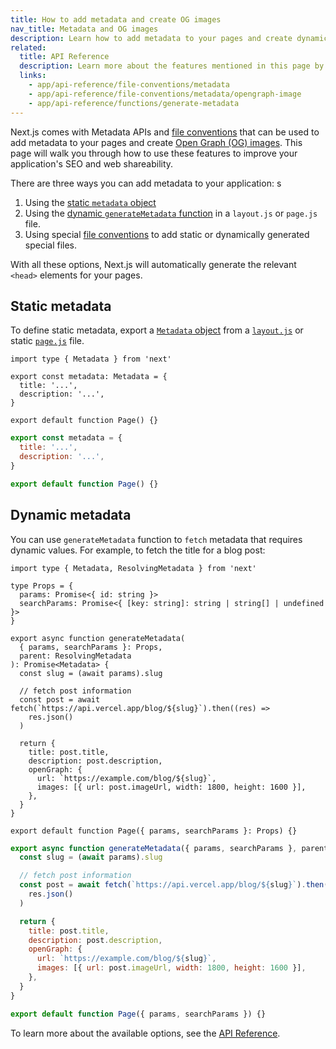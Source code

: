 ```yaml
---
title: How to add metadata and create OG images
nav_title: Metadata and OG images
description: Learn how to add metadata to your pages and create dynamic OG images.
related:
  title: API Reference
  description: Learn more about the features mentioned in this page by reading the API Reference.
  links:
    - app/api-reference/file-conventions/metadata
    - app/api-reference/file-conventions/metadata/opengraph-image
    - app/api-reference/functions/generate-metadata
---
```


Next.js comes with Metadata APIs and [file conventions](/docs/app/api-reference/file-conventions/metadata) that can be used to add metadata to your pages and create [Open Graph (OG) images](/docs/app/api-reference/file-conventions/metadata/opengraph-image). This page will walk you through how to use these features to improve your application's SEO and web shareability.

There are three ways you can add metadata to your application:
s

1. Using the [static `metadata` object](/docs/app/api-reference/functions/generate-metadata#metadata-object)
2. Using the [dynamic `generateMetadata` function](/docs/app/api-reference/functions/generate-metadata#generatemetadata-function) in a `layout.js` or `page.js` file.
3. Using special [file conventions](/docs/app/api-reference/file-conventions/metadata) to add static or dynamically generated special files.

With all these options, Next.js will automatically generate the relevant `<head>` elements for your pages.

## Static metadata

To define static metadata, export a [`Metadata` object](/docs/app/api-reference/functions/generate-metadata#metadata-object) from a [`layout.js`](/docs/app/api-reference/file-conventions/layout) or static [`page.js`](/docs/app/api-reference/file-conventions/page) file.

```tsx filename="app/blog/layout.tsx" switcher
import type { Metadata } from 'next'

export const metadata: Metadata = {
  title: '...',
  description: '...',
}

export default function Page() {}
```

```jsx filename="app/blog/layout.tsx" switcher
export const metadata = {
  title: '...',
  description: '...',
}

export default function Page() {}
```

## Dynamic metadata

You can use `generateMetadata` function to `fetch` metadata that requires dynamic values. For example, to fetch the title for a blog post:

```tsx filename="app/blog/[slug]/page.tsx" switcher
import type { Metadata, ResolvingMetadata } from 'next'

type Props = {
  params: Promise<{ id: string }>
  searchParams: Promise<{ [key: string]: string | string[] | undefined }>
}

export async function generateMetadata(
  { params, searchParams }: Props,
  parent: ResolvingMetadata
): Promise<Metadata> {
  const slug = (await params).slug

  // fetch post information
  const post = await fetch(`https://api.vercel.app/blog/${slug}`).then((res) =>
    res.json()
  )

  return {
    title: post.title,
    description: post.description,
    openGraph: {
      url: `https://example.com/blog/${slug}`,
      images: [{ url: post.imageUrl, width: 1800, height: 1600 }],
    },
  }
}

export default function Page({ params, searchParams }: Props) {}
```

```jsx filename="app/blog/[slug]/page.js" switcher
export async function generateMetadata({ params, searchParams }, parent) {
  const slug = (await params).slug

  // fetch post information
  const post = await fetch(`https://api.vercel.app/blog/${slug}`).then((res) =>
    res.json()
  )

  return {
    title: post.title,
    description: post.description,
    openGraph: {
      url: `https://example.com/blog/${slug}`,
      images: [{ url: post.imageUrl, width: 1800, height: 1600 }],
    },
  }
}

export default function Page({ params, searchParams }) {}
```

To learn more about the available options, see the [API Reference](/docs/app/api-reference/functions/generate-metadata).
